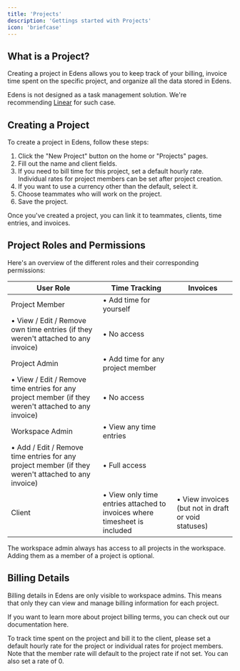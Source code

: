 ```yaml
---
title: 'Projects'
description: 'Gettings started with Projects'
icon: 'briefcase'
---
```


## What is a Project?

Creating a project in Edens allows you to keep track of your billing, invoice time spent on the specific project, and organize all the data stored in Edens.

Edens is not designed as a task management solution. We're recommending [Linear](https://linear.app) for such case.

## Creating a Project

To create a project in Edens, follow these steps:

1. Click the "New Project" button on the home or "Projects" pages.
2. Fill out the name and client fields.
3. If you need to bill time for this project, set a default hourly rate. Individual rates for project members can be set after project creation.
4. If you want to use a currency other than the default, select it.
5. Choose teammates who will work on the project.
6. Save the project.

Once you've created a project, you can link it to teammates, clients, time entries, and invoices.

## Project Roles and Permissions

Here's an overview of the different roles and their corresponding permissions:

| User Role | Time Tracking | Invoices |
| --- | --- | --- |
| Project Member | • Add time for yourself |  |
| • View / Edit / Remove own time entries (if they weren't attached to any invoice) | • No access |  |
| Project Admin | • Add time for any project member |  |
| • View / Edit / Remove time entries for any project member (if they weren't attached to any invoice) | • No access |  |
| Workspace Admin | • View any time entries |  |
| • Add / Edit / Remove time entries for any project member (if they weren't attached to any invoice) | • Full access |  |
| Client | • View only time entries attached to invoices where timesheet is included | • View invoices (but not in draft or void statuses) |

<Info>The workspace admin always has access to all projects in the workspace. Adding them as a member of a project is optional.</Info>

## Billing Details

Billing details in Edens are only visible to workspace admins. This means that only they can view and manage billing information for each project.

If you want to learn more about project billing terms, you can check out our documentation here.

To track time spent on the project and bill it to the client, please set a default hourly rate for the project or individual rates for project members.
Note that the member rate will default to the project rate if not set. You can also set a rate of 0.